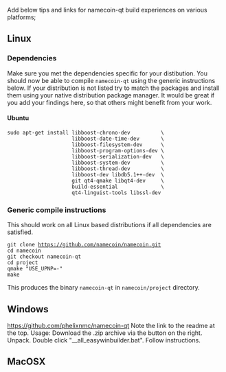 Add below tips and links for namecoin-qt build experiences on various platforms;

==Linux==

===Dependencies===

Make sure you met the dependencies specific for your distibution. You should now be able to compile <tt>namecoin-qt</tt> using the generic instructions below. If your distribution is not listed try to match the packages and install them using your native distribution package manager. It would be great if you add your findings here, so that others might benefit from your work.

==== Ubuntu ====

 sudo apt-get install libboost-chrono-dev          \
                      libboost-date-time-dev       \
                      libboost-filesystem-dev      \
                      libboost-program-options-dev \
                      libboost-serialization-dev   \
                      libboost-system-dev          \
                      libboost-thread-dev          \
                      libboost-dev libdb5.1++-dev  \
                      git qt4-qmake libqt4-dev     \
                      build-essential              \
                      qt4-linguist-tools libssl-dev

===Generic compile instructions===

This should work on all Linux based distributions if all dependencies are satisfied.

 git clone https://github.com/namecoin/namecoin.git
 cd namecoin
 git checkout namecoin-qt
 cd project
 qmake "USE_UPNP=-"
 make

This produces the binary <tt>namecoin-qt</tt> in <tt>namecoin/project</tt> directory.



==Windows==
https://github.com/phelixnmc/namecoin-qt
Note the link to the readme at the top.
Usage: Download the .zip archive via the button on the right. Unpack. Double click "__all_easywinbuilder.bat". Follow instructions.

==MacOSX==